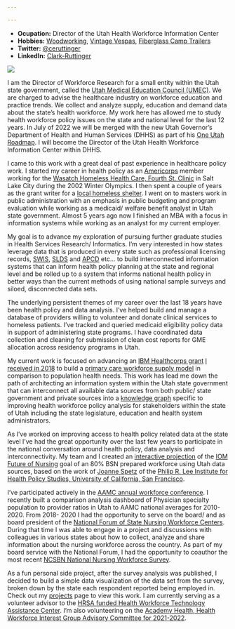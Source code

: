 ```yaml
---

---
```

- __Ocupation:__ Director of the Utah Health Workforce Information Center
- __Hobbies:__ [Woodworking](table.png){target="_blank"}, 
               [Vintage Vespas](scoot.png){target="_blank"}, 
               [Fiberglass Camp Trailers](https://photos.google.com/share/AF1QipNu9Y0LfL2Tpds0K3NZyTCOmhWYTOwOOUweQ-Z5lPs5RqvdAImajW6SGsD5WobIyw?pli=1&key=Rnk2bEVIUWVVSUstV1RXSWNHVE90dm5fQjAxbkRn){target="_blank"} 
- __Twitter:__ <a href="https://twitter.com/ceruttinger?ref_src=twsrc%5Etfw" class="twitter-follow-button" data-show-count="false">@ceruttinger</a><script async src="https://platform.twitter.com/widgets.js" charset="utf-8"></script>
- __LinkedIn:__ <a href="https://www.linkedin.com/in/clark-ruttinger?trk=profile-badge">Clark-Ruttinger</a>

![](face.png)

I am the Director of Workforce Research for a small entity within the Utah state government, called the [Utah Medical Education Council (UMEC)](umec.utah.gov). We are charged to advise the healthcare industry on workforce education and practice trends. We collect and analyze supply, education and demand data about the state's health workforce. My work here has allowed me to study health workforce policy issues on the state and national level for the last 12 years. In July of 2022 we will be merged with the new Utah Governor's Department of Health and Human Services (DHHS) as part of his [One Utah Roadmap](https://governor.utah.gov/2021/01/19/gov-spencer-cox-releases-one-utah-roadmap-a-plan-for-the-first-500-days-of-the-cox-henderson-administration/). I will become the Director of the Utah Health Workforce Information Center within DHHS.

I came to this work with a great deal of past experience in healthcare policy work. I started my career in health policy as an [Americorps](https://americorps.gov/) member working for the [Wasatch Homeless Health Care, Fourth St. Clinic](https://fourthstreetclinic.org/) in Salt Lake City during the 2002 Winter Olympics. I then spent a couple of years as the grant writer for a [local homeless shelter](https://theroadhome.org/). I went on to masters work in public administration with an emphasis in public budgeting and program evaluation while working as a medicaid/ welfare benefit analyst in Utah state government. Almost 5 years ago now I finished an MBA with a focus in information systems while working as an analyst for my current employer. 

My goal is to advance my exploration of pursuing further graduate studies in Health Services Research/ Informatics. I'm very interested in how states leverage data that is produced in every state such as professional licensing records, [SWIS](https://www.dol.gov/agencies/eta/performance/swis), [SLDS](https://www.ecs.org/state-longitudinal-data-systems/) and [APCD](https://www.apcdcouncil.org/) etc... to build interconnected information systems that can inform health policy planning at the state and regional level and be rolled up to a system that informs national health policy in better ways than the current methods of using national sample surveys and siloed, disconnected data sets. 

The underlying persistent themes of my career over the last 18 years have been health policy and data analysis. I've helped build and manage a database of providers willing to volunteer and donate clinical services to homeless patients. I've tracked and queried medicaid eligibility policy data in support of administering state programs. I have coordinated data collection and cleaning for submission of clean cost reports for GME allocation across residency programs in Utah. 

My current work is focused on advancing an [IBM Healthcorps grant](https://www.ibm.org/initiatives/ibm-service-corps/csc-7) [I received in 2018](https://www.deseret.com/2018/11/4/20657880/utah-has-a-shortage-of-primary-care-physicians-this-task-force-is-teaming-up-with-ibm-to-fix-it) to build a [primary care workforce supply model](https://umec.utah.gov/team/) in comparison to population health needs. This work has lead me down the path of architecting an information system within the Utah state government that can interconnect all available data sources from both public/ state government and private sources into a [knowledge graph](https://medium.com/@timo.klimmer/what-the-heck-is-a-graph-database-cd92ae041b5a) specific to improving health workforce policy analysis for stakeholders within the state of Utah including the state legislature, education and health system administrators. 

As I've worked on improving access to health policy related data at the state level I've had the great opportunity over the last few years to participate in the national conversation around health policy, data analysis and interconnectivity. My team and I created an [interactive projection](https://umec-nursing.utah.gov/bsn-projections/) of the [IOM Future of Nursing](https://nam.edu/publications/the-future-of-nursing-2020-2030/) goal of an 80% BSN prepared workforce using Utah data sources, based on the work of [Joanne Spetz](https://nepincollaborative.org/wp-content/uploads/2018/07/Spetz-2018-BSN-80-percent-forecast.pdf) of the [Philip R. Lee Institute for Health Policy Studies, University of California, San Francisco](https://healthpolicy.ucsf.edu/philip-r-lee-institute-health-policy-studies).

I've participated actively in the [AAMC annual workforce conference](https://www.aamc.org/what-we-do/mission-areas/health-care/workforce-studies/meetings). I recently built a comparison analysis dashboard of Physician specialty population to provider ratios in Utah to AAMC national averages for 2010-2020. From 2018- 2020 I had the opportunity to serve on the board/ and as board president of the [National Forum of State Nursing Workforce Centers](https://nursingworkforcecenters.org/). During that time I was able to engage in a project and discussions with colleagues in various states about how to collect, analyze and share information about the nursing workforce across the country. As part of my board service with the National Forum, I had the opportunity to coauthor the most recent [NCSBN National Nursing Workforce Survey](https://www.ncsbn.org/workforce.htm).  

As a fun personal side project, after the survey analysis was published, I decided to build a simple data visualization of the data set from the survey, broken down by the state each respondent reported being employed in. Check out my [projects](https://clarkruttinger.info/projects.html) page to view this work. I am currently serving as a volunteer advisor to the [HRSA funded Health Workforce Technology Assistance Center](https://www.healthworkforceta.org/about/expert-workgroup/). I'm also volunteering on the [Academy Health, Health Workforce Interest Group Advisory Committee for 2021-2022](https://academyhealth.org/professional-resources/interest-groups/health-workforce-interest-group/advisory-committee/page/health-workforce-interest-group-advisory-committee).